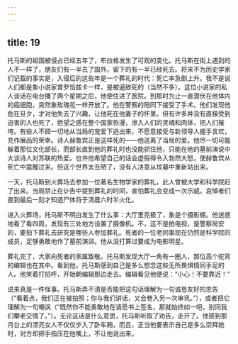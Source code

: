 ```yaml
---
---
---
```

title: 19
---



托马斯的祖国被侵占已经五年了，布拉格发生了可观的变化。托马斯在街上遇到的人不一样了，朋友们有一半去了国外，留下的有一半已经死去。将来不为历史学家们记载的事实是，入侵后的这些年是一个葬礼的时代：死亡率急剧上升。我不是说人们都是象小说家普罗恰兹卡一样，是被逼致死的（当然不多）。这位小说家的私人谈话在电台播了两个星期之后，他便住进了医院。到那时为止一直潜伏在他体内的癌细胞，突然象玫瑰花一样开放了。他在警察的陪同下接受了手术。他们发现他危在旦夕，才对他失去了兴趣，让他死在他妻子的怀里。但有许多并没有直接受到迫害的人也死了，绝望之感在整个国家弥漫，渗入人们的灵魂和肉体，把人们摧垮。有些人不顾一切地从当局的宠爱下逃出来，不愿意接受与新领导人握手言欢，充作展品的荣幸。诗人赫鲁宾正是这样死的——他逃离了当局的爱。他尽一切可能躲着那位文化部长，而部长直到他的葬礼时也没能抓住他，只能在他的墓前演说中大谈诗人对苏联的热爱。也许他希望自己的话会虚假得令入勃然大怒，使赫鲁宾从死亡中震醒过来。但这个世界太丑陋了，没有人决意从坟墓中重新站出来。

一天，托马斯到火葬场去参加一位著名生物学家的葬礼，此人曾被大学和科学院赶了出来。当局禁止在讣告中提到葬礼的时间，害怕葬礼会变成一次示威。哀悼者们直到最后一刻才知道尸体将于清晨六时半火化。

进入火葬场，托马斯不明白发生了什么事：大厅里亮极了，象是个摄影棚。他迷惑地看了看四周，发现有三处地方设置了摄像机。不，这不是拍电视，是警察局安的，要拍下葬礼去研究是哪些人参加葬礼。死者的一位老同事现在仍然是科学院的成员，足够勇敢地作了墓前演讲。他从没打算过要成为电影明星。

葬礼完了，大家向死者的家属致敬。托马斯发现大厅一角有一圈人，那位高个驼背的编辑也在其中。看到他，托马斯感到自己是多么想念这些无所畏惧情同手足的人。他笑着打招呼，开始朝编辑那边走去。编辑看见他便说：“小心！不要靠近！”

说来真是一件怪事。托马斯弄不清是否能把这句话理解为一句诚恳友好的忠告（“看着点，我们正在被拍照；你与我们讲话，又会卷入另一次审讯。”），或者把它理解为一句嘲讽（“既然你不能勇敢地在请愿书上签名，那就始终如一吧，别同我们攀老交情了。”）。无论这话是什么意思，托马斯听取了劝告，走开了。他感到那月台上的漂亮女人不仅仅步入了卧车厢，而且，正当他要表示自己是多么崇拜她时，对方却把手指压在他嘴上，不让他说出来。